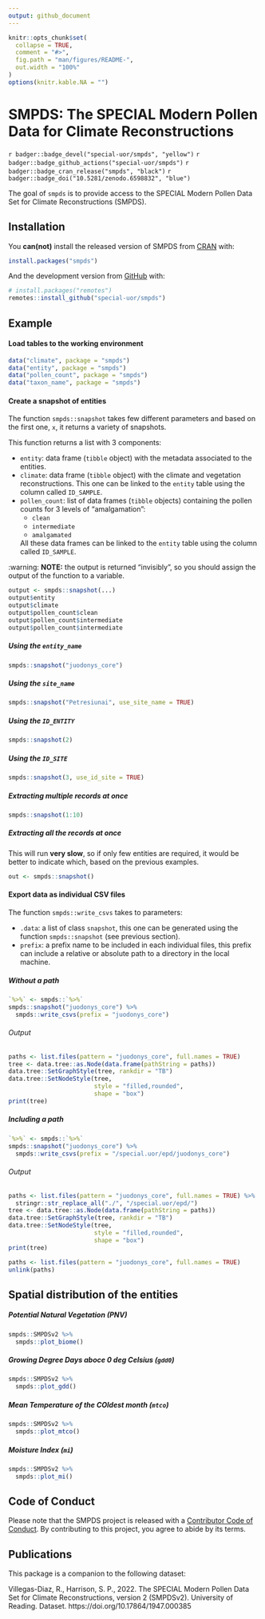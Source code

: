 ```yaml
---
output: github_document
---
```


<!-- README.md is generated from README.Rmd. Please edit that file -->

```r
knitr::opts_chunk$set(
  collapse = TRUE,
  comment = "#>",
  fig.path = "man/figures/README-",
  out.width = "100%"
)
options(knitr.kable.NA = "")
```

# SMPDS: The SPECIAL Modern Pollen Data for Climate Reconstructions

<!-- badges: start -->
`r badger::badge_devel("special-uor/smpds", "yellow")`
`r badger::badge_github_actions("special-uor/smpds")`
`r badger::badge_cran_release("smpds", "black")`
`r badger::badge_doi("10.5281/zenodo.6598832", "blue")`
<!-- badges: end -->

The goal of `smpds` is to provide access to the SPECIAL Modern Pollen Data Set for Climate Reconstructions (SMPDS).

## Installation

You **can(not)** install the released version of SMPDS from [CRAN](https://CRAN.R-project.org) with:

``` r
install.packages("smpds")
```

And the development version from [GitHub](https://github.com/) with:

``` r
# install.packages("remotes")
remotes::install_github("special-uor/smpds")
```

## Example
#### Load tables to the working environment
```r
data("climate", package = "smpds")
data("entity", package = "smpds")
data("pollen_count", package = "smpds")
data("taxon_name", package = "smpds")
```

#### Create a snapshot of entities

The function `smpds::snapshot` takes few different parameters and based on
the first one, `x`, it returns a variety of snapshots. 

This function returns a list with 3 components:

- `entity`: data frame (`tibble` object) with the metadata associated to the entities.
- `climate`: data frame (`tibble` object) with the climate and vegetation reconstructions. This one can be linked to the `entity` table using the column called `ID_SAMPLE`.
- `pollen_count`: list of data frames (`tibble` objects) containing the pollen counts for 3 levels of "amalgamation":
    - `clean`
    - `intermediate`
    - `amalgamated`
    
  All these data frames can be linked to the `entity` table using the column called `ID_SAMPLE`.

:warning: **NOTE:** the output is returned "invisibly", so you should assign the output of the function to a variable.

```r
output <- smpds::snapshot(...)
output$entity
output$climate
output$pollen_count$clean
output$pollen_count$intermediate
output$pollen_count$intermediate
```

##### Using the `entity_name`
```r
smpds::snapshot("juodonys_core")
```

##### Using the `site_name`
```r
smpds::snapshot("Petresiunai", use_site_name = TRUE)
```

##### Using the `ID_ENTITY`
```r
smpds::snapshot(2)
```

##### Using the `ID_SITE`
```r
smpds::snapshot(3, use_id_site = TRUE)
```

##### Extracting multiple records at once
```r
smpds::snapshot(1:10)
```

##### Extracting all the records at once
This will run __**very slow**__, so if only few entities are required, it would be better
to indicate which, based on the previous examples.

```r
out <- smpds::snapshot()
```

#### Export data as individual CSV files

The function `smpds::write_csvs` takes to parameters:

- `.data`: a list of class `snapshot`, this one can be generated using the function `smpds::snapshot` (see previous section).
- `prefix`: a prefix name to be included in each individual files, this prefix can include a relative or absolute path to a directory in the local machine.

##### Without a path
```r
`%>%` <- smpds::`%>%`
smpds::snapshot("juodonys_core") %>%
  smpds::write_csvs(prefix = "juodonys_core")
```

###### Output
```r
paths <- list.files(pattern = "juodonys_core", full.names = TRUE)
tree <- data.tree::as.Node(data.frame(pathString = paths))
data.tree::SetGraphStyle(tree, rankdir = "TB")
data.tree::SetNodeStyle(tree,
                        style = "filled,rounded",
                        shape = "box")
print(tree)
```

##### Including a path
```r
`%>%` <- smpds::`%>%`
smpds::snapshot("juodonys_core") %>%
  smpds::write_csvs(prefix = "/special.uor/epd/juodonys_core")
```

###### Output
```r
paths <- list.files(pattern = "juodonys_core", full.names = TRUE) %>%
  stringr::str_replace_all("./", "/special.uor/epd/")
tree <- data.tree::as.Node(data.frame(pathString = paths))
data.tree::SetGraphStyle(tree, rankdir = "TB")
data.tree::SetNodeStyle(tree,
                        style = "filled,rounded",
                        shape = "box")
print(tree)
```

```r
paths <- list.files(pattern = "juodonys_core", full.names = TRUE)
unlink(paths)
```


## Spatial distribution of the entities
##### Potential Natural Vegetation (PNV)
```r
smpds::SMPDSv2 %>%
  smpds::plot_biome()
```

##### Growing Degree Days aboce 0 deg Celsius (`gdd0`)
```r
smpds::SMPDSv2 %>%
  smpds::plot_gdd()
```

##### Mean Temperature of the COldest month (`mtco`)
```r
smpds::SMPDSv2 %>%
  smpds::plot_mtco()
```

##### Moisture Index (`mi`)
```r
smpds::SMPDSv2 %>%
  smpds::plot_mi()
```

## Code of Conduct
  
  Please note that the SMPDS project is released with a [Contributor Code of Conduct](https://contributor-covenant.org/version/2/0/CODE_OF_CONDUCT.html). By contributing to this project, you agree to abide by its terms.
  
## Publications
This package is a companion to the following dataset:

Villegas-Diaz, R., Harrison, S. P., 2022. The SPECIAL Modern Pollen Data Set for Climate Reconstructions, version 2 (SMPDSv2). University of Reading. Dataset. https://doi.org/10.17864/1947.000385
